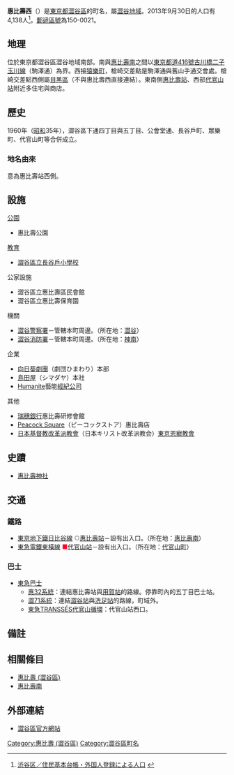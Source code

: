 {{Pathnav|日本|東京都|澀谷區|frame=1}}
{{Infobox Settlement
|official_name =惠比壽西
|native_name =
|settlement_type = [[町|町]]
|image_skyline =
|imagesize =
|image_caption =
|image_flag =
|image_seal =
| image_map =
| map_caption =
| pushpin_map =
|subdivision_type = [[國家|國家]]
|subdivision_name = [[File:Flag_of_Japan.svg|border]] [[日本|日本]]
|subdivision_type1 = [[都道府縣|都道府縣]]
|subdivision_name1 = [[File:Flag_of_Tokyo_Prefecture.svg|25px]] [[東京都|東京都]]
|subdivision_type2 = [[東京都區部|特別區]]
|subdivision_name2 = [[File:Flag_of_Shibuya,_Tokyo.svg|25px]] [[澀谷區|澀谷區]]
|established_title =
|established_date =
|government_type =
|leader_title =
|leader_name =
|area_magnitude =
|area_total_sq_mi =
|area_total_km2 =
|area_land_sq_mi =
|area_land_km2 =
|area_urban_sq_mi =
|area_urban_km2 =
|area_metro_km2 =
|area_metro_sq_mi =
|population_as_of= 2013年（平成25年）9月30日
|population_footnotes = 
|population_total = 4138
|population_urban =
|population_metro =
|population_density_sq_mi =
|population_density_km2 =
| timezone = [[日本標準時間|JST]]
| utc_offset = +9
|timezone_DST =
|utc_offset_DST =
|latd=|latm=|lats=|latNS=
|longd=|longm=|longs=|longEW=
|elevation_footnotes=
|elevation_m =
|elevation_ft =
|postal_code_type = [[郵遞區號|郵遞區號]]
|postal_code =150-0021
|area_code =
|website =
|footnotes =
}}
'''惠比壽西'''（{{jpn|j=恵比寿西|hg=えびすにし|rm=Ebisu-nishi|f=y}}）是[[東京都|東京都]][[澀谷區|澀谷區]]的町名，屬[[澀谷町_(東京府)|澀谷地域]]。2013年9月30日的人口有4,138人<ref>[http://www.city.shibuya.tokyo.jp/data/statics/tokei/02jinko/h25r01.xls 渋谷区／住民基本台帳・外国人登録による人口] {{webarchive|url=https://web.archive.org/web/20131013081847/http://www.city.shibuya.tokyo.jp/data/statics/tokei/02jinko/h25r01.xls |date=2013-10-13 }}</ref>。[[郵遞區號|郵遞區號]]為150-0021。

== 地理 ==
位於東京都澀谷區澀谷地域南部。南與[[惠比壽南|惠比壽南]]之間以[[東京都道416號古川橋二子玉川線|東京都道416號古川橋二子玉川線]]（駒澤通）為界。西接[[猿樂町_(澀谷區)|猿樂町]]，槍崎交差點是駒澤通與舊山手通交會處。槍崎交差點西側屬[[目黑區|目黑區]]（不與惠比壽西直接連結）。東南側[[惠比壽站|惠比壽站]]、西部[[代官山站|代官山站]]附近多住宅與商店。

== 歷史 ==
1960年（[[昭和|昭和]]35年），澀谷區下通四丁目與五丁目、公會堂通、長谷戶町、眾樂町、代官山町等合併成立。

=== 地名由來 ===
意為惠比壽站西側。

== 設施 ==
; [[公園|公園]]
* 惠比壽公園
; [[教育|教育]]
* [[澀谷區立長谷戶小學校|澀谷區立長谷戶小學校]]
; 公家設施
* 澀谷區立惠比壽區民會館
* 澀谷區立惠比壽保育園
; 機關
* [[澀谷警察署|澀谷警察署]]－管轄本町周邊。（所在地：[[澀谷|澀谷]]）
* [[東京消防廳第三消防方面本部#澀谷消防署|澀谷消防署]]－管轄本町周邊。（所在地：[[神南|神南]]）
; 企業
* [[向日葵劇團|向日葵劇團]]（劇団ひまわり）本部
* [[島田屋|島田屋]]（シマダヤ）本社
* [[Humanite|Humanite]]藝能[[經紀公司|經紀公司]]
; 其他
* [[瑞穗銀行|瑞穗銀行]]惠比壽研修會館
* [[Peacock_Square|Peacock Square]]（ピーコックストア）惠比壽店
* [[日本基督教改革派教會|日本基督教改革派教會]]（日本キリスト改革派教会）[[東京恩寵教會|東京恩寵教會]]

== 史蹟 ==
* [[惠比壽神社_(澀谷區)|惠比壽神社]]

== 交通 ==
=== 鐵路 ===
* [[東京地下鐵|東京地下鐵]][[東京地下鐵日比谷線|日比谷線]] <span style="color:#95989F">'''○'''</span>[[惠比壽站|惠比壽站]]－設有出入口。（所在地：[[惠比壽南|惠比壽南]]）
* [[東急電鐵|東急電鐵]][[東急東橫線|東橫線]] <span style="color:#FF0033">■</span>[[代官山站|代官山站]]－設有出入口。（所在地：[[代官山町|代官山町]]）

=== 巴士 ===
* [[東急巴士|東急巴士]]
** [[東急巴士下馬營業所#惠比壽線|惠32系統]]：連結惠比壽站與[[用賀站|用賀站]]的路線。停靠町內的五丁目巴士站。
** [[東急巴士下馬營業所#洗足線|澀71系統]]：連結[[澀谷站|澀谷站]]與[[洗足站|洗足站]]的路線，町域外。
** [[東急TRANSSÉS#代官山循環線|東急TRANSSÉS代官山循環]]：代官山站西口。

== 備註 ==
{{reflist}}

== 相關條目 ==
* [[惠比壽_(澀谷區)|惠比壽 (澀谷區)]]
* [[惠比壽南|惠比壽南]]

== 外部連結 ==
* [http://www.city.shibuya.tokyo.jp/ 澀谷區官方網站] {{Wayback|url=http://www.city.shibuya.tokyo.jp/ |date=20131014183215 }}

{{澀谷區的町名}}
{{DEFAULTSORT:Ebisu-Nishi}}
[[Category:惠比壽_(澀谷區)|Category:惠比壽 (澀谷區)]]
[[Category:澀谷區町名|Category:澀谷區町名]]